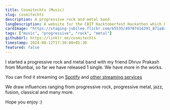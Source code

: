 ```yaml
---
title: Cosmitechts (Music)
slug: cosmitechts
description: A progressive rock and metal band.
longDescription: A website for the CBIT Hacktoberfest Hackathon which had registration and problem statement selection with a Firebase RTDB backend.
cardImage: "https://staging-jubilee.flickr.com/65535/49707414291_871a8a081a_q.jpg"
tags: ["music", "progressive", "rock", "metal"]
githubUrl: https://linktr.ee/cosmitechts
timestamp: 2024-08-12T17:30:00+05:30
featured: false
---
```


I started a progressive rock and metal band with my friend Dhruv Prakash from Mumbai, so far we have released 1 single. We have more in the works.

You can find it streaming on [Spotify](https://open.spotify.com/track/0KPEZYlJGEYC6NHj63AsJu?si=734c81b4fe844325) and [other streaming services](https://linktr.ee/cosmitechts)

We draw influences ranging from progressive rock, progressive metal, jazz, fusion, classical and many more.

Hope you enjoy :)
